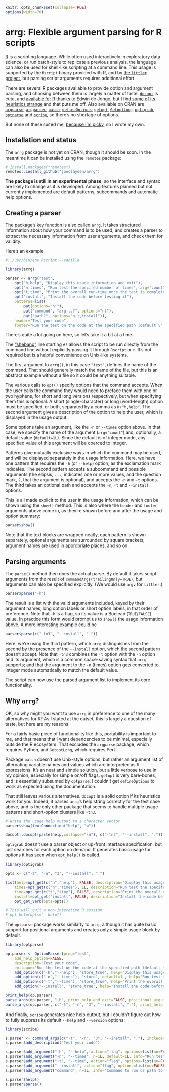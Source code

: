 ```r
knitr::opts_chunk$set(collapse=TRUE)
options(width=70)
```

# arrg: Flexible argument parsing for R scripts

[R](https://www.r-project.org) is a scripting language. While often used interactively in exploratory data science, or run batch-style to replicate a previous analysis, the language can also be used for shell-like scripting at a command line. This usage is supported by the `Rscript` binary provided with R, and by [the `littler` project](https://github.com/eddelbuettel/littler), but parsing script arguments requires additional effort.

There are several R packages available to provide option and argument parsing, and choosing between them is largely a matter of taste. [`docopt`](http://docopt.org) is cute, and [available for R](https://cran.r-project.org/package=docopt) thanks to Edwin de Jonge, but I find [some of its heuristics strange](https://mastodon.online/@jonclayden/112213538389204350) and that puts me off. Also available on CRAN are [`argparse`](https://CRAN.R-project.org/package=argparse), [`argparser`](https://CRAN.R-project.org/package=argparser), [`batch`](https://CRAN.R-project.org/package=batch), [`defineOptions`](https://cran.r-project.org/package=defineOptions), [`getopt`](https://cran.r-project.org/package=getopt), [`GetoptLong`](https://cran.r-project.org/package=GetoptLong), [`optigrab`](https://cran.r-project.org/package=optigrab), [`optparse`](https://cran.r-project.org/package=optparse) and [`scribe`](https://cran.r-project.org/package=scribe), so there's no shortage of options.

But none of these suited me, [because I'm picky](#why-arrg), so I wrote my own.

## Installation and status

The `arrg` package is not yet on CRAN, though it should be soon. In the meantime it can be installed using the `remotes` package:

```r
# install.packages("remotes")
remotes::install_github("jonclayden/arrg")
```

**The package is still in an experimental phase**, so the interface and syntax are likely to change as it is developed. Among features planned but not currently implemented are default patterns, subcommands and automatic help options.

## Creating a parser

The package's key function is also called `arrg`. It takes structured information about how your command is to be used, and creates a parser to extract the necessary information from user arguments, and check them for validity.

Here's an example.

```r
#! /usr/bin/env Rscript --vanilla

library(arrg)

parser <- arrg("test",
    opt("h,help", "Display this usage information and exit"),
    opt("n,times", "Run test the specifed number of times", arg="count", default=1L),
    opt("t,time", "Print the overall run-time once the test is completed"),
    opt("install", "Install the code before testing it"),
    patterns=list(
        pat(options="h!"),
        pat("command", "arg...?", options="nt"),
        pat("path?", options="n,t,install")),
    header="Test your code",
    footer="Run the test on the code at the specified path (default \".\"), or run a specific command.")
```

There's quite a lot going on here, so let's take it a bit at a time.

The ["shebang"](https://en.wikipedia.org/wiki/Shebang_(Unix)) line starting `#!` allows the script to be run directly from the command line without explicitly passing it through `Rscript` or `r`. It's not required but is a helpful convenience on Unix-like systems.

The first argument to `arrg()`, in this case `"test"`, defines the name of the command. That should generally match the name of the file, but this is an abstract example without a file so it could be anything suitable.

The various calls to `opt()` specify options that the command accepts. When the user calls the command they would need to preface them with one or two hyphens, for short and long versions respectively, but when specifying them this is optional. A short (single-character) or long (word-length) option must be specified, or both, separated by a comma as in `"h,help"`. The second argument gives a description of the option to help the user, which is displayed in the usage output.

Some options take an argument, like the `-n` or `--times` option above. In that case, we specify the name of the argument (`arg="count"`) and, optionally, a default value (`default=1L`). Since the default is of integer mode, any specified value of this argument will be coerced to integer.

Patterns give mutually exclusive ways in which the command may be used, and will be displayed separately in the usage information. Here, we have one pattern that requires the `-h` (or `--help`) option, as the exclamation mark indicates. The second pattern accepts a subcommand and possible arguments (the ellipsis, `...`, indicates one or more values, and the question mark, `?`, that the argument is optional), and accepts the `-n` and `-t` options. The third takes an optional path and accepts the `-n`, `-t` and `--install` options.

This is all made explicit to the user in the usage information, which can be shown using the `show()` method. This is also where the `header` and `footer` arguments above come in, as they're shown before and after the usage and option summary:

```r
parser$show()
```

Note that the text blocks are wrapped neatly, each pattern is shown separately, optional arguments are surrounded by square brackets, argument names are used in appropriate places, and so on.

## Parsing arguments

The `parse()` method then does the actual parse. By default it takes script arguments from the result of `commandArgs(trailingOnly=TRUE)`, but arguments can also be specified explicitly. (We would use `argv` for `littler`.)

```r
parser$parse("-h")
```

The result is a list with the valid arguments included, keyed by their argument names, long option labels or short option labels, in that order of preference. Note that `-h` is a flag, so its value is a Boolean (`TRUE`/`FALSE`) value. In practice this form would prompt us to `show()` the usage information above. A more interesting example could be

```r
parser$parse(c("-tn3", "--install", "."))
```

Here, we're using the third pattern, which `arrg` distinguishes from the second by the presence of the `--install` option, which the second pattern doesn't accept. Note that `-tn3` combines the `-t` option with the `-n` option and its argument, which is a common space-saving syntax that `arrg` supports; and that the argument to the `-n` (times) option gets converted to integer mode automatically to match the default value.

The script can now use the parsed argument list to implement its core functionality.

## Why `arrg`?

OK, so why might you want to use `arrg` in preference to one of the many alternatives for R? As I stated at the outset, this is largely a question of taste, but here are my reasons.

For a fairly basic piece of functionality like this, portability is important to me, and that means that I want dependencies to be minimal, especially outside the R ecosystem. That excludes the `argparse` package, which requires Python, and `GetoptLong`, which requires Perl.

Package `batch` doesn't use Unix-style options, but rather an argument list of alternating variable names and values which are interpreted as R expressions. It's an neat and simple solution, but a little verbose to use in my opinion, especially for simple on/off flags. `getopt` is very bare-bones, and is essentially subsumed by `optparse`. I couldn't get `defineOptions` to work as expected using the documentation.

That still leaves various alternatives. `docopt` is a solid option if its heuristics work for you. Indeed, it parses `arrg`'s help string correctly for the test case above, and is the only other package that seems to handle multiple usage patterns and short-option clusters like `-tn3`.

```r
# Write the usage help output to a character vector
parser$show(textConnection("help", "w"))

docopt::docopt(paste(help,collapse="\n"), c("-tn3", "--install", "."))
```

`optigrab` doesn't use a parser object or up-front interface specification, but just searches for each option on demand. It generates basic usage for options it has seen when `opt_help()` is called.

```r
library(optigrab)

opts <- c("-t", "-n", "3", "--install", ".")

list(help=opt_get(c("h","help"), FALSE, description="Display this usage information and exit", opts=opts),
    times=opt_get(c("n","times"), 1L, description="Run test the specifed number of times", opts=opts),
    time=opt_get(c("t","time"), FALSE, description="Print the overall run-time once the test is completed", opts=opts),
    install=opt_get("install", FALSE, description="Install the code before testing it", opts=opts),
    opt_get_verb(opts=opts))

# This will quit a non-interative R session
# opt_help(opts="--help")
```

The `optparse` package works similarly to `arrg`, although it has quite basic support for positional arguments and creates only a simple usage block by default.

```r
library(optparse)

op.parser <- OptionParser(prog="test",
    add_help_option=FALSE,
    description="Test your code",
    epilogue="Run the test on the code at the specified path (default \".\"), or run a specific command.") |>
    add_option(c("-h","--help"), "store_true", help="Display this usage information and exit") |>
    add_option(c("-n","--times"), "store", default=1L, help="Run test the specifed number of times") |>
    add_option(c("-t","--time"), "store_true", help="Print the overall run-time once the test is completed") |>
    add_option("--install", "store_true", help="Install the code before testing it")

print_help(op.parser)
parse_args(op.parser, "-h", print_help_and_exit=FALSE, positional_arguments=TRUE)
parse_args(op.parser, c("-t", "-n", "3", "--install", "."), print_help_and_exit=FALSE, positional_arguments=TRUE)
```

And finally, `scribe` generates nice help output, but I couldn't figure out how to fully suppress its default `--help` and `--version` options:

```r
library(scribe)

s.parser <- command_args(c("-t", "-n", "3", "--install", "."), include=NA_character_)
s.parser$add_description("Test your code")

s.parser$add_argument("-h", "--help", action="flag", options=list(no=FALSE), info="Display this usage information and exit")
s.parser$add_argument("-n", "--times", n=1L, default=1L, info="Run test the specifed number of times")
s.parser$add_argument("-t", "--time", action="flag", options=list(no=FALSE), info="Print the overall run-time once the test is completed")
s.parser$add_argument("--install", action="flag", options=list(no=FALSE), info="Install the code before testing it")
s.parser$add_argument("command", n=1L, info="Command to run or path to code")

s.parser$help()
s.parser$parse()
```
